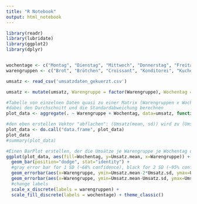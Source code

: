 ```yaml
---
title: "R Notebook"
output: html_notebook
---
```



```r
library(readr)
library(lubridate)
library(ggplot2)
library(dplyr)


wochentage <- c("Montag", "Dienstag", "Mittwoch", "Donnerstag", "Freitag", "Samstag", "Sonntag")
warengruppen <- c("Brot", "Brötchen", "Croissant", "Konditorei", "Kuchen", "Saisonbrot")

umsatz <- read_csv('umsatzdaten_gekuerzt.csv')

umsatz <- mutate(umsatz, Warengruppe = factor(Warengruppe), Wochentag = factor(wday(Datum, week_start = getOption("lubridate.week.start", 1)))) %>% select(-Datum)


```

```r
#Tabelle von einzelnen Daten quasi zu einer Matrix (Warengruppen x Wochentage) zusammenfassen
#dabei den Durchschnitt und die Standardabweichung berechnen
plot_data <- aggregate(. ~ Warengruppe + Wochentag, data=umsatz, function(x) c(mean = mean(x), sd = sd(x)))

#den eben erstellen Vektor "abflachen": (Umsatz(mean, sd)) wird zu (Umsatz.mean, Umsatz.sd)
plot_data <- do.call("data.frame", plot_data) 
plot_data
#summary(plot_data)
```

```r
#Einen BarPlot erstellen, der die Umsätze je Warengruppe je Wochentag darstellt
ggplot(plot_data, aes(fill=Wochentag, y=Umsatz.mean, x=Warengruppe)) + 
  geom_bar(position="dodge", stat="identity") +
  #gray error bar for 1 SD (~68% confidence), black for 2 SD (~95% confidence)
  geom_errorbar(aes(x=Warengruppe, ymin=Umsatz.mean-2*Umsatz.sd, ymax=Umsatz.mean+2*Umsatz.sd), position="dodge", colour="gray", alpha=0.9, size=0.5) +
  geom_errorbar(aes(x=Warengruppe, ymin=Umsatz.mean-Umsatz.sd, ymax=Umsatz.mean+Umsatz.sd), position="dodge", colour="black", alpha=0.9, size=0.5) +
  #change labels
  scale_x_discrete(labels = warengruppen) +
  scale_fill_discrete(labels = wochentage) + theme_classic()

```